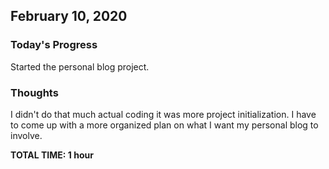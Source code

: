 ## February 10, 2020

### Today's Progress

Started the personal blog project. 

### Thoughts

I didn't do that much actual coding it was more project initialization. I have to come up with a more organized plan on what I want my personal blog to involve.

**TOTAL TIME: 1 hour**